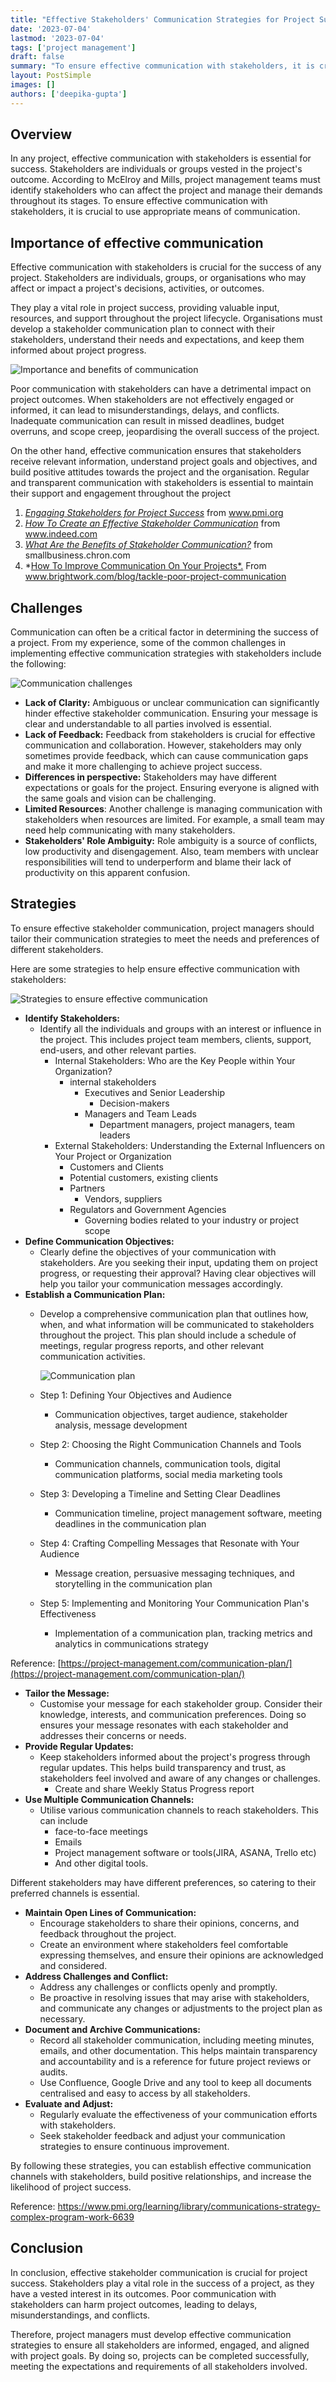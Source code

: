 ```yaml
---
title: "Effective Stakeholders' Communication Strategies for Project Success"
date: '2023-07-04'
lastmod: '2023-07-04'
tags: ['project management']
draft: false
summary: "To ensure effective communication with stakeholders, it is crucial to use appropriate means of communication."
layout: PostSimple
images: []
authors: ['deepika-gupta']
---
```


## Overview

In any project, effective communication with stakeholders is essential for success. Stakeholders are individuals or groups vested in the project's outcome. According to McElroy and Mills, project management teams must identify stakeholders who can affect the project and manage their demands throughout its stages. To ensure effective communication with stakeholders, it is crucial to use appropriate means of communication.

## Importance of effective communication

Effective communication with stakeholders is crucial for the success of any project. Stakeholders are individuals, groups, or organisations who may affect or impact a project's decisions, activities, or outcomes.

They play a vital role in project success, providing valuable input, resources, and support throughout the project lifecycle. Organisations must develop a stakeholder communication plan to connect with their stakeholders, understand their needs and expectations, and keep them informed about project progress.

![Importance and benefits of communication](/static/images/blogs/web/effective-stakeholders-communication-strategies-for-project-success/importance-and-benefits-of-communication.png)

Poor communication with stakeholders can have a detrimental impact on project outcomes. When stakeholders are not effectively engaged or informed, it can lead to misunderstandings, delays, and conflicts. Inadequate communication can result in missed deadlines, budget overruns, and scope creep, jeopardising the overall success of the project.

On the other hand, effective communication ensures that stakeholders receive relevant information, understand project goals and objectives, and build positive attitudes towards the project and the organisation. Regular and transparent communication with stakeholders is essential to maintain their support and engagement throughout the project

1. *[Engaging Stakeholders for Project Success](https://www.pmi.org/learning/library/engaging-stakeholders-project-success-11199)* from www.pmi.org
2. *[How To Create an Effective Stakeholder Communication](https://www.indeed.com/career-advice/career-development/how-to-create-stakeholder-communication-plan)* from www.indeed.com
3. *[What Are the Benefits of Stakeholder Communication?](https://smallbusiness.chron.com/benefits-stakeholder-communication-38875.html)* from smallbusiness.chron.com
4. *[How To Improve Communication On Your Projects*.](https://www.brightwork.com/blog/tackle-poor-project-communication) From www.brightwork.com/blog/tackle-poor-project-communication

## Challenges

Communication can often be a critical factor in determining the success of a project. From my experience, some of the common challenges in implementing effective communication strategies with stakeholders include the following:

![Communication challenges](/static/images/blogs/web/effective-stakeholders-communication-strategies-for-project-success/communication-challenges.png)

- **Lack of Clarity:** Ambiguous or unclear communication can significantly hinder effective stakeholder communication. Ensuring your message is clear and understandable to all parties involved is essential.
- **Lack of Feedback:** Feedback from stakeholders is crucial for effective communication and collaboration. However, stakeholders may only sometimes provide feedback, which can cause communication gaps and make it more challenging to achieve project success.
- **Differences in perspective:** Stakeholders may have different expectations or goals for the project. Ensuring everyone is aligned with the same goals and vision can be challenging.
- **Limited Resources**: Another challenge is managing communication with stakeholders when resources are limited. For example, a small team may need help communicating with many stakeholders.
- **Stakeholders' Role Ambiguity:** Role ambiguity is a source of conflicts, low productivity and disengagement. Also, team members with unclear responsibilities will tend to underperform and blame their lack of productivity on this apparent confusion.

## Strategies

To ensure effective stakeholder communication, project managers should tailor their communication strategies to meet the needs and preferences of different stakeholders.

Here are some strategies to help ensure effective communication with stakeholders:

![Strategies to ensure effective communication](/static/images/blogs/web/effective-stakeholders-communication-strategies-for-project-success/strategies-to-ensure-effective-communication.png)

- **Identify Stakeholders:**
    - Identify all the individuals and groups with an interest or influence in the project. This includes project team members, clients, support, end-users, and other relevant parties.
        - Internal Stakeholders: Who are the Key People within Your Organization?
            - internal stakeholders
                - Executives and Senior Leadership
                    - Decision-makers
                - Managers and Team Leads
                    - Department managers, project managers, team leaders
        - External Stakeholders: Understanding the External Influencers on Your Project or Organization
            - Customers and Clients
            - Potential customers, existing clients
            - Partners
                - Vendors, suppliers
            - Regulators and Government Agencies
                - Governing bodies related to your industry or project scope
- **Define Communication Objectives:**
    - Clearly define the objectives of your communication with stakeholders. Are you seeking their input, updating them on project progress, or requesting their approval? Having clear objectives will help you tailor your communication messages accordingly.
- **Establish a Communication Plan:**
    - Develop a comprehensive communication plan that outlines how, when, and what information will be communicated to stakeholders throughout the project. This plan should include a schedule of meetings, regular progress reports, and other relevant communication activities.
        
        ![Communication plan](/static/images/blogs/web/effective-stakeholders-communication-strategies-for-project-success/communication-plan.png)
        
    - Step 1: Defining Your Objectives and Audience
        - Communication objectives, target audience, stakeholder analysis, message development
    - Step 2: Choosing the Right Communication Channels and Tools
        - Communication channels, communication tools, digital communication platforms, social media marketing tools
    - Step 3: Developing a Timeline and Setting Clear Deadlines
        - Communication timeline, project management software, meeting deadlines in the communication plan
    - Step 4: Crafting Compelling Messages that Resonate with Your Audience
        - Message creation, persuasive messaging techniques, and storytelling in the communication plan
    - Step 5: Implementing and Monitoring Your Communication Plan's Effectiveness
        - Implementation of a communication plan, tracking metrics and analytics in communications strategy

Reference: [https://project-management.com/communication-plan/](https://project-management.com/communication-plan/)

- **Tailor the Message:**
    - Customise your message for each stakeholder group. Consider their knowledge, interests, and communication preferences. Doing so ensures your message resonates with each stakeholder and addresses their concerns or needs.
- **Provide Regular Updates:**
    - Keep stakeholders informed about the project's progress through regular updates. This helps build transparency and trust, as stakeholders feel involved and aware of any changes or challenges.
        - Create and share Weekly Status Progress report
- **Use Multiple Communication Channels:**
    - Utilise various communication channels to reach stakeholders. This can include
        - face-to-face meetings
        - Emails
        - Project management software or tools(JIRA, ASANA, Trello etc)
        - And other digital tools.

Different stakeholders may have different preferences, so catering to their preferred channels is essential.

- **Maintain Open Lines of Communication:**
    - Encourage stakeholders to share their opinions, concerns, and feedback throughout the project.
    - Create an environment where stakeholders feel comfortable expressing themselves, and ensure their opinions are acknowledged and considered.
- **Address Challenges and Conflict:**
    - Address any challenges or conflicts openly and promptly.
    - Be proactive in resolving issues that may arise with stakeholders, and communicate any changes or adjustments to the project plan as necessary.
- **Document and Archive Communications:**
    - Record all stakeholder communication, including meeting minutes, emails, and other documentation. This helps maintain transparency and accountability and is a reference for future project reviews or audits.
    - Use Confluence, Google Drive and any tool to keep all documents centralised and easy to access by all stakeholders.
- **Evaluate and Adjust:**
    - Regularly evaluate the effectiveness of your communication efforts with stakeholders.
    - Seek stakeholder feedback and adjust your communication strategies to ensure continuous improvement.

By following these strategies, you can establish effective communication channels with stakeholders, build positive relationships, and increase the likelihood of project success.

Reference: https://www.pmi.org/learning/library/communications-strategy-complex-program-work-6639

## Conclusion

In conclusion, effective stakeholder communication is crucial for project success. Stakeholders play a vital role in the success of a project, as they have a vested interest in its outcomes. Poor communication with stakeholders can harm project outcomes, leading to delays, misunderstandings, and conflicts.

Therefore, project managers must develop effective communication strategies to ensure all stakeholders are informed, engaged, and aligned with project goals. By doing so, projects can be completed successfully, meeting the expectations and requirements of all stakeholders involved.